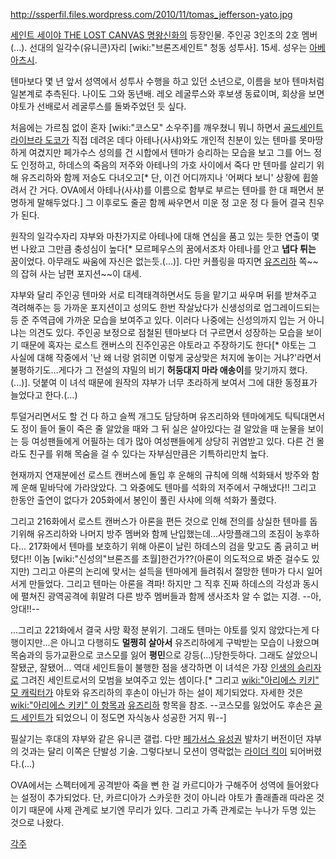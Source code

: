 http://ssperfil.files.wordpress.com/2010/11/tomas_jefferson-yato.jpg

[[세인트 세이야 THE LOST CANVAS 명왕신화]]의 등장인물. 주인공 3인조의 2호 멤버(...). 선대의 일각수(유니콘)자리 [wiki:"브론즈세인트" 청동 성투사]. 15세. 성우는 [[아베 아츠시]].

텐마보다 몇 년 앞서 성역에서 성투사 수행을 하고 있던 소년으로, 이름을 보아 텐마처럼 일본계로 추측된다. 나이도 그와 동년배. 레오 레굴루스와 후보생 동료이며, 회상을 보면 야토가 선배로서 레굴루스를 돌봐주었던 듯 싶다.

처음에는 가르침 없이 혼자 [wiki:"코스모" 소우주]를 깨우쳤니 뭐니 하면서 [[골드세인트]] [[라이브라 도코]]가 직접 데려온 데다 아테나(사샤)와도 개인적 친분이 있는 텐마를 못마땅하게 여겼지만 페가수스 성의를 건 시합에서 텐마가 승리하는 모습을 보고 그를 어느 정도 인정하고, 하데스의 죽음의 저주와 아테나의 가호 사이에서 죽다 만 텐마를 살리기 위해 유즈리하와 함께 저승도 다녀오고[* 단, 이건 어디까지나 '어쩌다 보니' 상황에 휩쓸려서 간 거다. OVA에서 아테나(사샤)를 이름으로 함부로 부르는 텐마를 한 대 패면서 분명하게 말해두었다.] 그 이후로도 줄곧 함께 싸우면서 미운 정 고운 정 다 들어 결국 친우가 된다.

원작의 일각수자리 쟈부와 마찬가지로 아테나에 대해 연심을 품고 있는 듯한 연출이 몇 번 나왔고 그만큼 충성심이 높다[* 모르페우스의 꿈에서조차 아테나를 안고 '''냅다 튀는''' 꿈이었다. 아무래도 싸움에 자신은 없는듯.(...)]. 다만 커플링을 따지면 [[유즈리하]] 쪽~~의 잡혀 사는 남편 포지션~~이 대세.

쟈부와 달리 주인공 텐마와 서로 티격태격하면서도 등을 맡기고 싸우며 뒤를 받쳐주고 격려해주는 등 가까운 포지션이고 성의도 한번 작살났다가 신생성의로 업그레이드되는 등 준 주역급에 가까운 모습을 보여주고 있다. 이러다 나중에는 신성의까지 입는 거 아니냐는 의견도 있다. 주인공 보정으로 점철된 텐마보다 더 구르면서 성장하는 모습을 보이기 때문에 혹자는 로스트 캔버스의 진주인공은 야토라고 주장하기도 한다[* 야토는 그 사실에 대해 작중에서 '난 왜 너랑 얽히면 이렇게 궁상맞은 처지에 놓이는 거냐?'라면서 불평하기도...게다가 그 전설의 쟈밀의 비기 '''허둥대지 마라 애송이'''를 맞기까지 했다.(...)]. 덧붙여 이 녀석 때문에 원작의 쟈부가 너무 초라하게 보여서 그에 대한 동정표가 늘었다고 한다.(…)

투덜거리면서도 할 건 다 하고 슬쩍 개그도 담당하며 유즈리하와 텐마에게도 틱틱대면서도 정이 들어 둘이 죽은 줄 알았을 때와 그 뒤 실은 살아있다는 걸 알았을 때 눈물을 보이는 등 여성팬들에게 어필하는 데가 많아 여성팬들에게 상당히 귀염받고 있다. 다른 건 몰라도 친구를 위해 목숨을 걸 수 있다는 자부심만큼은 기특하리만치 높다.

현재까지 연재분에선 로스트 캔버스에 돌입 후 운해의 규칙에 의해 석화돼서 방주와 함께 운해 밑바닥에 가라앉았다. 그 와중에도 텐마를 석화의 저주에서 구해냈다!! 그리고 한동안 출연이 없다가 205화에서 봉인이 풀린 사샤에 의해 석화가 풀렸다.

그리고 216화에서 로스트 캔버스가 아론을 편든 것으로 인해 전의를 상실한 텐마를 돕기위해 유즈리하와 나머지 방주 멤버와 함께 난입했는데...사망플래그의 조짐이 농후하다...
217화에서 텐마를 보호하기 위해 아론이 날린 하데스의 검을 맞고도 좀 긁히고 버텼다!! 이놈 [wiki:"신성의"브론즈를 초월]한건가??(아론이 의도적으로 봐준 걸수도 있지만) 그리고 아론의 논리에 맞서는 설득을 텐마에게 들려줘서 절망한 텐마가 다시 일어서게 만들었다. 그리고 텐마는 아론을 격파!
하지만 그 직후 진짜 하데스의 각성과 동시에 펼쳐진 광역공격에 휘말려 다른 방주 멤버들과 함께 생사조차 알 수 없는 지경. --아, 앙대!!--

...그리고 221화에서 결국 사망 확정 분위기. 그래도 텐마는 야토를 잊지 않았다는게 다행이지만...은 아니고 다행히도 '''멀쩡히 살아서''' 유즈리하에게 구박받는 모습이 나왔으며 목숨과의 등가교환으로 코스모를 잃어 '''평민'''으로 강등(...)당한듯하다. 그래도 살았으니 잘됐군, 잘됐어... 역대 세인트들이 불행한 점을 생각하면 이 녀석은 가장 [[인생의 승리자]]로 그려진 세인트로서의 모범을 보여주고 있는 셈이다.[* 그리고 [[wiki:"아리에스 키키" 모 캐릭터]]가 야토와 유즈리하의 후손이 아닌가 하는 설이 제기되었다. 자세한 것은 [[wiki:"아리에스 키키" 이 항목]]과 [[유즈리하]] 항목을 참조. --코스모를 잃었어도 후손은 [[골드 세인트]]가 되었으니 이 정도면 자식농사 성공한 거지 뭐--]

필살기는 후대의 쟈부와 같은 유니콘 갤럽. 다만 [[페가서스 유성권]] 발차기 버전이던 쟈부의 것과는 달리 이쪽은 단발성 기술. 그렇다보니 모션이 영락없는 [[라이더 킥]]이 되어버렸다.(...)

OVA에서는 스펙터에게 공격받아 죽을 뻔 한 걸 카르디아가 구해주어 성역에 들어왔다는 설정이 추가되었다. 단, 카르디아가 스카웃한 것이 아니라 야토가 졸래졸래 따라온 것이기 때문에 사제 관계로 보기엔 무리가 있다. 그리고 가족 관계로는 누나가 두명 있는 것으로 나왔다.

[[각주]]
